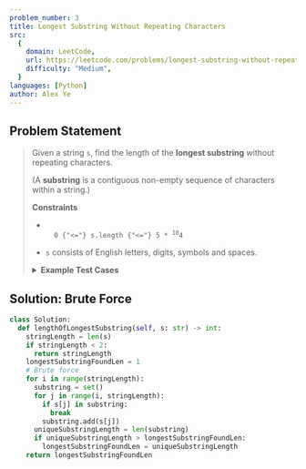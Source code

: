 ```yaml
---
problem_number: 3
title: Longest Substring Without Repeating Characters
src:
  {
    domain: LeetCode,
    url: https://leetcode.com/problems/longest-substring-without-repeating-characters/,
    difficulty: "Medium",
  }
languages: [Python]
author: Alex Ye
---
```


## Problem Statement

<blockquote src={frontmatter.src_url}>

Given a string `s`, find the length of the **longest substring** without repeating characters.

(A **substring** is a contiguous non-empty sequence of characters within a string.)

**Constraints**

- <code>
    0 {"<="} s.length {"<="} 5 * <sup>10</sup>4
  </code>

- `s` consists of English letters, digits, symbols and spaces.

<details>
<summary><strong>Example Test Cases</strong></summary>

**Example 1:**

```
Input: s = "abcabcbb"
Output: 3
Explanation: The answer is "abc", with the length of 3.
```

**Example 2:**

```
Input: s = "bbbbb"
Output: 1
Explanation: The answer is "b", with the length of 1.
```

**Example 3:**

```
Input: s = "pwwkew"
Output: 3
Explanation: The answer is "wke", with the length of 3.
Notice that the answer must be a substring, "pwke" is a subsequence and not a substring.
```

</details>
</blockquote>

## Solution: Brute Force

```python
class Solution:
  def lengthOfLongestSubstring(self, s: str) -> int:
    stringLength = len(s)
    if stringLength < 2:
      return stringLength
    longestSubstringFoundLen = 1
    # Brute force
    for i in range(stringLength):
      substring = set()
      for j in range(i, stringLength):
        if s[j] in substring:
          break
        substring.add(s[j])
      uniqueSubstringLength = len(substring)
      if uniqueSubstringLength > longestSubstringFoundLen:
        longestSubstringFoundLen = uniqueSubstringLength
    return longestSubstringFoundLen

```
